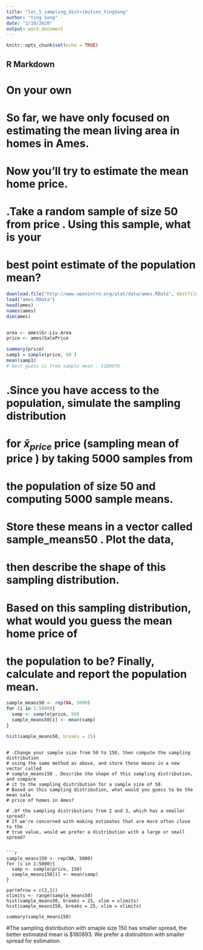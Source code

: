 ```yaml
---
title: "lec_5_sampling_distribution_YingSong"
author: "Ying Song"
date: "2/19/2020"
output: word_document
---
```


```r
knitr::opts_chunk$set(echo = TRUE)
```

## R Markdown

# On your own

# So far, we have only focused on estimating the mean living area in homes in Ames.
# Now you'll try to estimate the mean home price.
# .Take a random sample of size 50 from  price . Using this sample, what is your
#  best point estimate of the population mean?
```r
download.file("http://www.openintro.org/stat/data/ames.RData", destfile = "ames.RData")
load("ames.RData")
head(ames)
names(ames)
dim(ames)


area <- ames$Gr.Liv.Area
price <- ames$SalePrice

```

```r

summary(price)
samp1 = sample(price, 50 )
mean(samp1)
# best guess is from sample mean : $180976
```

# .Since you have access to the population, simulate the sampling distribution 
# for $\bar{x}_{price}$ price (sampling mean of price ) by taking 5000 samples from
# the population of size 50 and computing 5000 sample means.
# Store these means in a vector called  sample_means50 . Plot the data,
# then describe the shape of this sampling distribution. 
# Based on this sampling distribution, what would you guess the mean home price of
# the population to be? Finally, calculate and report the population mean.
```r
sample_means50 <- rep(NA, 5000)
for (i in 1:5000){
  samp <- sample(price, 50)
  sample_means50[i] <- mean(samp)
}

hist(sample_means50, breaks = 25)

```

```

# .Change your sample size from 50 to 150, then compute the sampling distribution 
# using the same method as above, and store these means in a new vector called 
# sample_means150 . Describe the shape of this sampling distribution, and compare
# it to the sampling distribution for a sample size of 50.
# Based on this sampling distribution, what would you guess to be the mean sale
# price of homes in Ames?

# .Of the sampling distributions from 2 and 3, which has a smaller spread? 
# If we're concerned with making estimates that are more often close to the 
# true value, would we prefer a distribution with a large or small spread?


```r
sample_means150 <- rep(NA, 5000)
for (i in 1:5000){
  samp <- sample(price, 150)
  sample_means150[i] <- mean(samp)
}

par(mfrow = c(2,1))
xlimits <- range(sample_means50)
hist(sample_means50, breaks = 25, xlim = xlimits)
hist(sample_means150, breaks = 25, xlim = xlimits)

summary(sample_means150)
```

#The sampling distiribution with smaple size 150 has smaller spread, the better estimated mean is $180893. We prefer a distirubtion with smaller spread for estimation. 